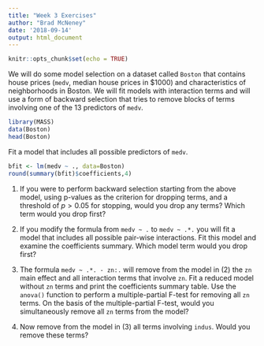 ```yaml
---
title: "Week 3 Exercises"
author: "Brad McNeney"
date: '2018-09-14'
output: html_document
---
```


```r
knitr::opts_chunk$set(echo = TRUE)
```

We will do some model selection on a dataset called
`Boston` that contains house prices (`medv`, median house prices in \$1000) and characteristics
of neighborhoods in Boston.
We will fit models with interaction terms 
and will use a form of backward selection that 
tries to remove blocks of terms involving one of the
13 predictors of `medv`.

```r
library(MASS)
data(Boston)
head(Boston)
```


Fit a model that includes all possible predictors of 
`medv`.

```r
bfit <- lm(medv ~ ., data=Boston)
round(summary(bfit)$coefficients,4)
```

1. If you were to perform backward selection starting from the above
model, using p-values as the criterion for dropping terms, and
a threshold of $p > 0.05$ for stopping, would you drop any
terms? Which 
term would you drop first?

2. If you modify the formula from `medv ~ .` to  `medv ~ .*.` you 
will fit a model that includes all possible pair-wise interactions.
Fit this model and examine the coefficients summary. Which model
term would you drop first?

3. The formula `medv ~ .*. - zn:.` will remove from 
the model in (2)  the `zn` main effect and
all interaction terms that involve `zn`.
Fit a reduced model without `zn` terms and print the 
coefficients summary table. Use the `anova()` function to
perform a multiple-partial F-test for removing all `zn` terms.
On the basis of the multiple-partial F-test, would you simultaneously remove all
`zn` terms from the model?


4. Now remove from the model in (3) all terms involving `indus`. 
Would you remove these terms? 
